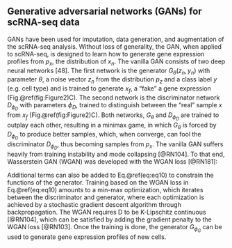 
## Generative adversarial networks (GANs) for scRNA-seq data {#GANs}

GANs have been used for imputation, data generation, and augmentation of the scRNA-seq analysis. Without loss of generality, the GAN, when applied to scRNA-seq, is designed to learn how to generate gene expression profiles from  $p_{x}$, the distribution of $x_{n}$. The vanilla GAN consists of two deep neural networks [48]. The first network is the generator $G_{\theta}(z_{n},y_{n})$ with parameter $\theta$, a noise vector $z_{n}$ from the distribution $p_{z}$ and a class label $y$ (e.g. cell type) and is trained to generate $x_{f}$, a "fake" a gene expression (Fig.\@ref(fig:Figure2)C). The second network is the discriminator network $D_{\phi_{D}}$ with parameters $\phi_{D}$, trained to distinguish between the "real" sample $x$ from $x_{f}$ (Fig.\@ref(fig:Figure2)C). Both networks\, $G_{\theta}$ and $D_{\phi_{D}}$ are trained to outplay each other, resulting in a minimax game, in which $G_{\theta}$ is forced by $D_{\phi_{D}}$ to produce better samples, which, when converge, can fool the discriminator $D_{\phi_{D}}$, thus becoming samples from $p_{x}$. The vanilla GAN suffers heavily from training instability and mode collapsing [@RN104]<!--[44]-->. To that end, Wasserstein GAN (WGAN) was developed with the WGAN loss [@RN181]<!--[46]-->:  

\begin{equation}
  L(\Theta)=\max_{\phi_{D}}\sum_{n=1}^{N}D_{\phi_{D}}(x_{n})-\sum{n=1}^{N}D_{\phi_{D}}(G_{\theta}(z_{n},y_{n})) (\#eq:eq10)
\end{equation}

Additional terms can also be added to Eq.\@ref(eq:eq10) to constrain the functions of the generator. Training based on the WGAN loss in Eq.\@ref(eq:eq10) amounts to a min-max optimization, which iterates between the discriminator and generator, where each optimization is achieved by a stochastic gradient descent algorithm through backpropagation. The WGAN requires D to be K-Lipschitz continuous [@RN104]<!--[44]-->, which can be satisfied by adding the gradient penalty to the WGAN loss [@RN103]<!--[47]-->. Once the training is done, the generator $G_{\phi_{G}}$ can be used to generate gene expression profiles of new cells.



